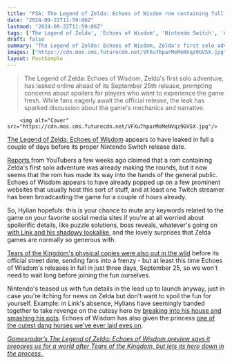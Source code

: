 ```yaml
---
title: "PSA: The Legend of Zelda: Echoes of Wisdom rom containing full game has leaked ahead of Nintendo's official launch"
date: "2024-09-22T11:59:06Z"
lastmod: "2024-09-22T11:59:06Z"
tags: ['The Legend of Zelda', 'Echoes of Wisdom', 'Nintendo Switch', 'Action Adventure', 'RPG', 'Leak', 'Rom', 'Zelda']
draft: false
summary: "The Legend of Zelda: Echoes of Wisdom, Zelda's first solo adventure, has leaked online ahead of its September 25th release, prompting concerns about spoilers for players who want to experience the game fresh. While fans eagerly await the official release, the leak has sparked discussion about the game's mechanics and narrative."
images: ["https://cdn.mos.cms.futurecdn.net/VFXu7hparMoMeNVqz9GVSX.jpg"]
layout: PostSimple
---
```

> The Legend of Zelda: Echoes of Wisdom, Zelda's first solo adventure, has leaked online ahead of its September 25th release, prompting concerns about spoilers for players who want to experience the game fresh. While fans eagerly await the official release, the leak has sparked discussion about the game's mechanics and narrative.


        <img alt="Cover" src="https://cdn.mos.cms.futurecdn.net/VFXu7hparMoMeNVqz9GVSX.jpg"/>
        
[The Legend of Zelda: Echoes of Wisdom](https://www.gamesradar.com/games/the-legend-of-zelda/the-legend-of-zelda-echoes-of-wisdom-guide/) appears to have leaked in full a couple of days before its proper Nintendo Switch release date.

[Reports ](https://www.eurogamer.net/leaked-legend-of-zelda-echoes-of-wisdom-rom-reportedly-out-in-the-kingdom)from YouTubers a few weeks ago claimed that a rom containing Zelda's first solo adventure was already making the rounds, but it now seems that the rom has made its way into the hands of the general public. Echoes of Wisdom appears to have already popped up on a few prominent websites that usually host this sort of stuff, and at least one Twitch streamer has been broadcasting the game for a couple of hours already. 

So, Hylian hopefuls: this is your chance to mute any keywords related to the game on your favorite social media sites if you're at all worried about spoilerific details, like puzzle solutions, boss reveals, whatever's going on [with Link and his shadowy lookalike](https://www.gamesradar.com/games/the-legend-of-zelda/echoes-of-wisdom-is-zeldas-first-solo-adventure-in-38-years-but-it-lets-her-transform-into-a-link-lookalike-anyway/), and the lovely surprises that Zelda games are normally so generous with.

[Tears of the Kingdom's physical copies were also out in the wild](https://www.gamesradar.com/zelda-fans-prepare-for-total-leak-chaos-as-tears-of-the-kingdom-spoilers-spill-online/) before its official street date, sending fans into a frenzy - but at least this time Echoes of Wisdom's releases in full in just three days, September 25, so we won't need to wait long before joining the fun ourselves.

Nintendo's teased us with fun details in the lead up to launch anyway, just in case you're itching for news on Zelda but don't want to spoil the fun for yourself. Example: in Link's absence, Hylians have seemingly banded together to take revenge on the cutesy hero by [breaking into his house and smashing his pots](https://www.gamesradar.com/games/the-legend-of-zelda/after-a-38-year-reign-of-terror-the-legend-of-zelda-echoes-of-wisdom-finally-lets-hyrule-retaliate-against-link-by-breaking-into-his-house-and-destroying-his-pots/). Echoes of Wisdom has also given the princess [one of the cutest dang horses we've ever laid eyes on](https://www.gamesradar.com/games/the-legend-of-zelda/for-zeldas-debut-as-a-playable-main-character-the-legend-of-zelda-echoes-of-wisdom-gives-the-princess-the-cutest-dang-horse-the-series-has-ever-seen/).

[<em>Gamesradar’s The Legend of Zelda: Echoes of Wisdom preview says it prepares us for a world after Tears of the Kingdom, but lets its hero down in the process.</em> ](https://www.gamesradar.com/games/the-legend-of-zelda/zelda-echoes-of-wisdom-prepares-us-for-the-world-after-tears-of-the-kingdom-but-lets-its-hero-down-in-the-process/)
        
